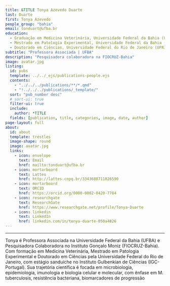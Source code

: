 ---
title: &TITLE Tonya Azevedo Duarte
last: Duarte
first: Tonya Azevedo
people_group: "bahia"
email: tonduart@ufba.br
education:
  - Graduação em Medicina Veterinária, Universidade Federal da Bahia (UFBA)
  - Mestrado em Patologia Experimental, Universidade Federal da Bahia (UFBA)
  - Doutorado em Ciências, Universidade Federal do Rio de Janeiro (UFRJ)
subtitle: "Professora Associada | UFBA"
description: "Pesquisadora colaboradora na FIOCRUZ-Bahia"
image: avatar.jpg
listing:
  id: pubs
  template: ../../_ejs/publications-people.ejs
  contents:
    - "../../../publications/**/*.qmd"
    - "!../../../publications/_template/"
  sort: "pub_number desc"
  # sort-ui: true
  filter-ui: true
  include:
    author: *TITLE
  fields: [publication, title, categories, image, date, author]
page-layout: full
about:
  id: about
  template: trestles
  image-shape: round
  image: avatar.jpg
  links:
    - icon: envelope
      text: Email
      href: mailto:tonduart@ufba.br
    - icon: mortarboard
      text: Lattes
      href: http://lattes.cnpq.br/3343688711026590
    - icon: mortarboard
      text: ORCID
      href: https://orcid.org/0000-0002-0420-7784
    - icon: researchgate
      text: ResearchGate
      href: https://www.researchgate.net/profile/Tonya-Duarte
    - icon: linkedin
      text: LinkedIn
      href: linkedin.com/in/tonya-duarte-050a4826
---

<hr>

:::{#about}

Tonya é Professora Associada na Universidade Federal da Bahia (UFBA) e Pesquisadora Colaboradora no Instituto Gonçalo Moniz (FIOCRUZ-Bahia). Com formação em Medicina Veterinária, Mestrado em Patologia Experimental e Doutorado em Ciências pela Universidade Federal do Rio de Janeiro, com estágio sanduíche no Instituto Gulbenkian de Ciências (IGC-Portugal). Sua trajetória científica é focada em microbiologia, epidemiologia, imunologia e biologia celular e molecular, com ênfase em M. tuberculosis, resistência bacteriana, biomarcadores de progressão 
:::
